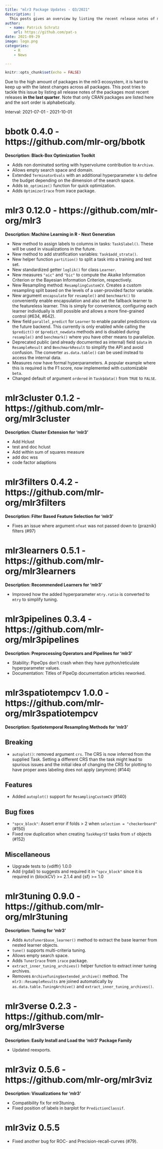```yaml
---
title: "mlr3 Package Updates - Q3/2021"
description: |
  This posts gives an overview by listing the recent release notes of mlr3 packages from the last quarter.
author:
  - name: Patrick Schratz
    url: https://github.com/pat-s
date: 2021-09-29
image: logo.png
categories:
    - R
    - News

---
```



```r
knitr::opts_chunk$set(echo = FALSE)
```

Due to the high amount of packages in the mlr3 ecosystem, it is hard to keep up with the latest changes across all packages.
This post tries to tackle this issue by listing all release notes of the packages most recent releases **in the last quarter**.
Note that only CRAN packages are listed here and the sort order is alphabetically.

Interval: 2021-07-01 - 2021-10-01

# bbotk 0.4.0 - https://github.com/mlr-org/bbotk

**Description: Black-Box Optimization Toolkit**

* Adds non dominated sorting with hypervolume contribution to `Archive`.
* Allows empty search space and domain.
* Extended `TerminatorEvals` with an additional hyperparameter `k` to define the
  budget depending on the dimension of the search space.
* Adds `bb_optimize()` function for quick optimization.
* Adds `OptimizerIrace` from irace package.

# mlr3 0.12.0 - https://github.com/mlr-org/mlr3

**Description: Machine Learning in R - Next Generation**

* New method to assign labels to columns in tasks: `Task$label()`.
  These will be used in visualizations in the future.
* New method to add stratification variables: `Task$add_strata()`.
* New helper function `partition()` to split a task into a training and test
  set.
* New standardized getter `loglik()` for class `Learner`.
* New measures `"aic"` and `"bic"` to compute the Akaike Information Criterion
  or the Bayesian Information Criterion, respectively.
* New Resampling method: `ResamplingCustomCV`. Creates a custom resampling split
  based on the levels of a user-provided factor variable.
* New argument `encapsulate` for `resample()` and `benchmark()` to conveniently
  enable encapsulation and also set the fallback learner to the
  featureless learner. This is simply for convenience, configuring each learner
  individually is still possible and allows a more fine-grained control (#634,
  #642).
* New field `parallel_predict` for `Learner` to enable parallel predictions via
  the future backend. This currently is only enabled while calling the
  `$predict()` or `$predict_newdata` methods and is disabled during `resample()`
  and `benchmark()` where you have other means to parallelize.
* Deprecated public (and already documented as internal) field `$data` in
  `ResampleResult` and `BenchmarkResult` to simplify the API and avoid
  confusion. The converter `as.data.table()` can be used instead to access the
  internal data.
* Measures now have formal hyperparameters. A popular example where this is
  required is the F1 score, now implemented with customizable `beta`.
* Changed default of argument `ordered` in `Task$data()` from `TRUE` to `FALSE`.

# mlr3cluster 0.1.2 - https://github.com/mlr-org/mlr3cluster

**Description: Cluster Extension for 'mlr3'**

* Add Hclust
* test and doc hclust
* Add within sum of squares measure
* add doc wss
* code factor adaptions

# mlr3filters 0.4.2 - https://github.com/mlr-org/mlr3filters

**Description: Filter Based Feature Selection for 'mlr3'**

- Fixes an issue where argument `nfeat` was not passed down to {praznik} filters (#97)


# mlr3learners 0.5.1 - https://github.com/mlr-org/mlr3learners

**Description: Recommended Learners for 'mlr3'**

- Improved how the added hyperparameter `mtry.ratio` is converted to `mtry` to
  simplify tuning.


# mlr3pipelines 0.3.4 - https://github.com/mlr-org/mlr3pipelines

**Description: Preprocessing Operators and Pipelines for 'mlr3'**

* Stability: PipeOps don't crash when they have python/reticulate hyperparameter values.
* Documentation: Titles of PipeOp documentation articles reworked.


# mlr3spatiotempcv 1.0.0 - https://github.com/mlr-org/mlr3spatiotempcv

**Description: Spatiotemporal Resampling Methods for 'mlr3'**

## Breaking

- `autoplot()`: removed argument `crs`.
  The CRS is now inferred from the supplied Task.
  Setting a different CRS than the task might lead to spurious issues and the initial idea of changing the CRS for plotting to have proper axes labeling does not apply (anymore) (#144)

## Features

- Added `autoplot()` support for `ResamplingCustomCV` (#140)

## Bug fixes

- `"spcv_block"`: Assert error if folds > 2 when `selection = "checkerboard"` (#150)
- Fixed row duplication when creating `TaskRegrST` tasks from `sf` objects (#152)

## Miscellaneous

- Upgrade tests to {vdiffr} 1.0.0
- Add {rgdal} to suggests and required it in `"spcv_block"` since it is required in {blockCV} >= 2.1.4 and {sf} >= 1.0


# mlr3tuning 0.9.0 - https://github.com/mlr-org/mlr3tuning

**Description: Tuning for 'mlr3'**

- Adds `AutoTuner$base_learner()` method to extract the base learner from
  nested learner objects.
- `tune()` supports multi-criteria tuning.
- Allows empty search space.
- Adds `TunerIrace` from `irace` package.
- `extract_inner_tuning_archives()` helper function to extract inner tuning
  archives.
- Removes `ArchiveTuning$extended_archive()` method. The `mlr3::ResampleResults` are
  joined automatically by `as.data.table.TuningArchive()` and
  `extract_inner_tuning_archives()`.


# mlr3verse 0.2.3 - https://github.com/mlr-org/mlr3verse

**Description: Easily Install and Load the 'mlr3' Package Family**

- Updated reexports.


# mlr3viz 0.5.6 - https://github.com/mlr-org/mlr3viz

**Description: Visualizations for 'mlr3'**

- Compatibility fix for mlr3tuning.
- Fixed position of labels in barplot for `PredictionClassif`.

# mlr3viz 0.5.5

- Fixed another bug for ROC- and Precision-recall-curves (#79).
